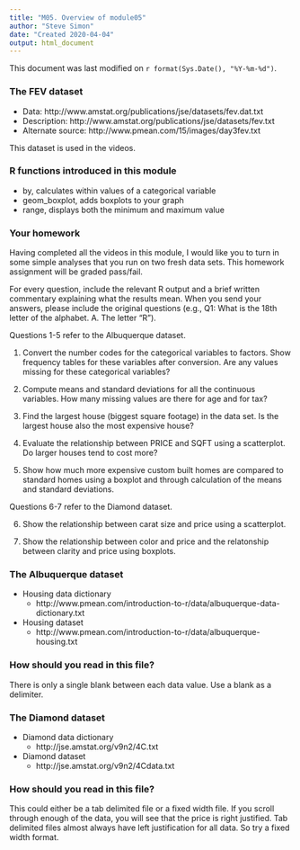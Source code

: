 ```yaml
---
title: "M05. Overview of module05"
author: "Steve Simon"
date: "Created 2020-04-04"
output: html_document
---
```


This document was last modified on `r format(Sys.Date(), "%Y-%m-%d")`.

### The FEV dataset

+ Data: http://www.amstat.org/publications/jse/datasets/fev.dat.txt
+ Description: http://www.amstat.org/publications/jse/datasets/fev.txt
+ Alternate source: http://www.pmean.com/15/images/day3fev.txt

This dataset is used in the videos.

### R functions introduced in this module

+ by, calculates within values of a categorical variable
+ geom_boxplot, adds boxplots to your graph
+ range, displays both the minimum and maximum value

### Your homework

Having completed all the videos in this module, I would like you to turn in some simple analyses that you run on two fresh data sets. This homework assignment will be graded pass/fail.

For every question, include the relevant R output and a brief written commentary explaining what the results mean. When you send your answers, please include the original questions (e.g., Q1: What is the 18th letter of the alphabet. A. The letter "R").

Questions 1-5 refer to the Albuquerque dataset.

1. Convert the number codes for the categorical variables to factors. Show frequency tables for these variables after conversion. Are any values missing for these categorical variables?

2. Compute means and standard deviations for all the continuous variables. How many missing values are there for age and for tax?

3. Find the largest house (biggest square footage) in the data set. Is the largest house also the most expensive house?

4. Evaluate the relationship between PRICE and SQFT using a scatterplot. Do larger houses tend to cost more?

5. Show how much more expensive custom built homes are compared to standard homes using a boxplot and through calculation of the means and standard deviations.

Questions 6-7 refer to the Diamond dataset.

6. Show the relationship between carat size and price using a scatterplot.

7. Show the relationship between color and price and the relatonship between clarity and price using boxplots.

### The Albuquerque dataset

+ Housing data dictionary
  + http://www.pmean.com/introduction-to-r/data/albuquerque-data-dictionary.txt
+ Housing dataset
  + http://www.pmean.com/introduction-to-r/data/albuquerque-housing.txt

### How should you read in this file?

There is only a single blank between each data value. Use a blank as a delimiter.

### The Diamond dataset

+ Diamond data dictionary
  + http://jse.amstat.org/v9n2/4C.txt
+ Diamond dataset
  + http://jse.amstat.org/v9n2/4Cdata.txt
  
### How should you read in this file?

This could either be a tab delimited file or a fixed width file. If you scroll through enough of the data, you will see that the price is right justified. Tab delimited files almost always have left justification for all data. So try a fixed width format.


